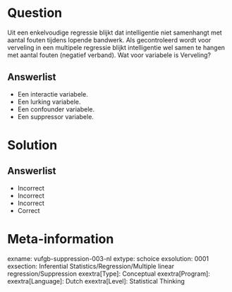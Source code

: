 Question
========

Uit een enkelvoudige regressie blijkt dat intelligentie niet samenhangt met aantal fouten tijdens lopende bandwerk. Als gecontroleerd wordt voor verveling in een multipele regressie blijkt intelligentie wel samen te hangen met aantal fouten (negatief verband). Wat voor variabele is Verveling? 
  
Answerlist
----------
* Een interactie variabele. 
* Een lurking variabele.
* Een confounder variabele.
* Een suppressor variabele.


Solution
========

Answerlist
----------
* Incorrect
* Incorrect
* Incorrect
* Correct

Meta-information
================
exname: vufgb-suppression-003-nl
extype: schoice
exsolution: 0001
exsection: Inferential Statistics/Regression/Multiple linear regression/Suppression
exextra[Type]: Conceptual
exextra[Program]: 
exextra[Language]: Dutch
exextra[Level]: Statistical Thinking